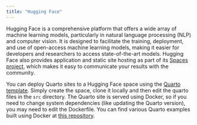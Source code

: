 ```yaml
---
title: "Hugging Face"
---
```


Hugging Face is a comprehensive platform that offers a wide array of machine learning models, particularly in natural language processing (NLP) and computer vision. 
It is designed to facilitate the training, deployment, and use of open-access machine learning models, making it easier for developers and researchers to access state-of-the-art models. 
Hugging Face also provides application and static site hosting as part of its [Spaces project](https://huggingface.co/docs/hub/spaces-overview), which makes it easy to communicate your results with the community. 

You can deploy Quarto sites to a Hugging Face space using the [Quarto template](https://huggingface.co/new-space?template=posit%2Fquarto-template). 
Simply create the space, clone it locally and then edit the quarto files in the `src` directory. 
The Quarto site is served using Docker, so if you need to change system dependencies (like updating the Quarto version), you may need to edit the Dockerfile.
You can find various Quarto examples built using Docker at [this repository](https://github.com/analythium/quarto-docker-examples).
